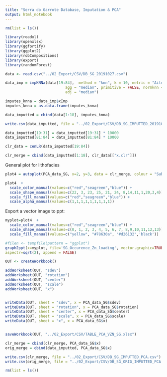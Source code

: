 ---
title: "Serra do Garrote Database, Imputation & PCA"
output: html_notebook
---
```{r}
rm(list = ls())
```

```{r}
library(readxl)
library(openxlsx)
library(ggfortify)
library(ggplot2)
library(robCompositions)
library(export)
library(randomForest)
```


```{r}
data <- read.csv("../02_Export/CSV/DB_SG_20191027.csv")
```



```{r}
data_imp = impKNNa(data[19:84],  method = "knn", k = 10, metric = "Aitchison",
                           agg = "median", primitive = FALSE, normknn = TRUE, das = FALSE,
                           adj = "median")
```

```{r}
imputes_knna = data_imp$xImp
imputes_knna = as.data.frame(imputes_knna)
```

```{r}
data_imputted = cbind(data[1:18], imputes_knna)
```

```{r}
write.csv(data_imputted, file = "../02_Export/CSV/DB_SG_IMPUTTED_20191027.csv")
```



```{r}
data_imputted[19:31] = data_imputted[19:31] * 10000
data_imputted[81:84] = data_imputted[81:84] * 10000
```


```{r}
clr_data = cenLR(data_imputted[19:84])
```

```{r}
clr_merge = cbind(data_imputted[1:18], clr_data[["x.clr"]])
```


General plot for lithofacies
```{r}
plot4 = autoplot(PCA_data_SG, x=2, y=3, data = clr_merge, colour = "Subunit", shape="Occurrence", fill="Subunit",loadings = T, loadings.colour = "white", loadings.label = T, loadings.label.size = 3.5,loadings.label.alpha = 1, loadings.label.colour = "black", repel = TRUE, frame = FALSE, frame.type = "norm", size = 2, alpha = "Subunit")

plot4  + 
  scale_color_manual(values=c("red","seagreen","blue")) + 
  scale_shape_manual(values=c(22, 3, 23, 25, 21, 24, 8,14,11,1,20,3,4)) + 
  scale_fill_manual(values=c("red","seagreen","blue")) +
  scale_alpha_manual(values=c(1,1,1,1,1,1,1,1,1))
```


Export a vector image to ppt:

```{r}
myplot=plot4  + 
  scale_color_manual(values=c("red","seagreen","blue")) + 
  scale_shape_manual(values=c(0, 1, 2, 3, 4, 5, 6, 7, 8,9,10,11,12,13)) + 
  scale_fill_manual(values=c("yellow", "#78630a", "#d26132",'black'))

#filen <- tempfile(pattern = "ggplot")
graph2ppt(x=myplot, file='SG_Occurence_Zn_loading', vector.graphic=TRUE, width=9,
aspectr=sqrt(2), append = FALSE)
```




```{r}
OUT <- createWorkbook()

addWorksheet(OUT, "sdev")
addWorksheet(OUT, "rotation")
addWorksheet(OUT, "center")
addWorksheet(OUT, "scale")
addWorksheet(OUT, "x")


writeData(OUT, sheet = "sdev", x = PCA_data_SG$sdev)
writeData(OUT, sheet = "rotation", x = PCA_data_SG$rotation)
writeData(OUT, sheet = "center", x = PCA_data_SG$center)
writeData(OUT, sheet = "scale", x = PCA_data_SG$scale)
writeData(OUT, sheet = "x", x = PCA_data_SG$x)


saveWorkbook(OUT, "../02_Export/CSV/TABLE_PCA_VZN_SG.xlsx")
```

```{r}
clr_merge = cbind(clr_merge, PCA_data_SG$x)
orig_merge = cbind(data_imputted, PCA_data_SG$x)
```

```{r}
write.csv(clr_merge, file = "../02_Export/CSV/DB_SG_IMPUTTED_PCA.csv")
write.csv(orig_merge, file = "../02_Export/CSV/DB_SG_ORIG_IMPUTTED_PCA.csv")
```

```{r}
rm(list = ls())
```